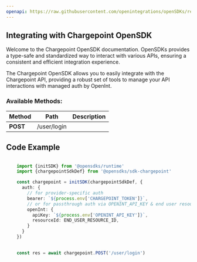 ```yaml
---
openapi: https://raw.githubusercontent.com/openintegrations/openSDKs/refs/heads/main/sdks/sdk-chargepoint/chargepoint_sso.oas.json
---
```


## Integrating with Chargepoint OpenSDK 

Welcome to the Chargepoint OpenSDK documentation. OpenSDKs provides a type-safe and standardized way to interact with various APIs, ensuring a consistent and efficient integration experience.

The Chargepoint OpenSDK allows you to easily integrate with the Chargepoint API, providing a robust set of tools to manage your API interactions with managed auth by OpenInt. 

### Available Methods:

| Method | Path | Description |
|--------|------|-------------|
| **POST** | /user/login | 


## Code Example

```typescript

    import {initSDK} from '@opensdks/runtime'
    import {chargepointSdkDef} from '@opensdks/sdk-chargepoint'

    const chargepoint = initSDK(chargepointSdkDef, {
      auth: {
        // for provider-specific auth
        bearer: `${process.env['CHARGEPOINT_TOKEN']}`,
        // or for passthrough auth via OPENINT_API_KEY & end user resourceId
        openInt: {
          apiKey: `${process.env['OPENINT_API_KEY']}`,
          resourceId: END_USER_RESOURCE_ID,
        }
      }
    })

    
    const res = await chargepoint.POST('/user/login')
```

